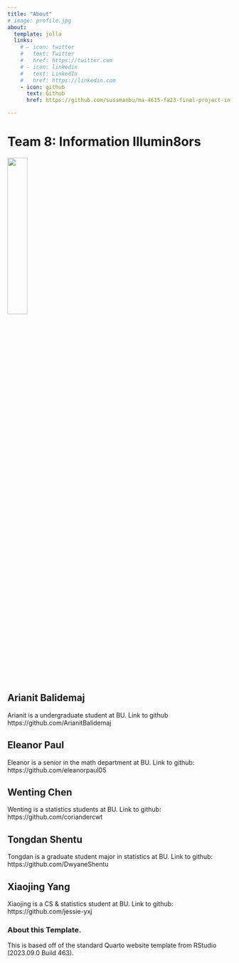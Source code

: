 ```yaml
---
title: "About"
# image: profile.jpg
about:
  template: jolla
  links:
    # - icon: twitter
    #   text: Twitter
    #   href: https://twitter.com
    # - icon: linkedin
    #   text: LinkedIn
    #   href: https://linkedin.com
    - icon: github
      text: Github
      href: https://github.com/sussmanbu/ma-4615-fa23-final-project-information-illumin8ors

---
```

# Team 8: Information Illumin8ors
![](./images/logo.png){width="30%"}

## Arianit Balidemaj

Arianit is a undergraduate student at BU. Link to github https://github.com/ArianitBalidemaj

## Eleanor Paul

Eleanor is a senior in the math department at BU. Link to github: https://github.com/eleanorpaul05

## Wenting Chen

Wenting is a statistics students at BU. Link to github: https://github.com/coriandercwt

## Tongdan Shentu

Tongdan is a graduate student major in statistics at BU. Link to github: https://github.com/DwyaneShentu

## Xiaojing Yang

Xiaojing is a CS & statistics student at BU. Link to github: https://github.com/jessie-yxj

<!-- Please leave in the information below -->

### About this Template.

This is based off of the standard Quarto website template from RStudio (2023.09.0 Build 463).
